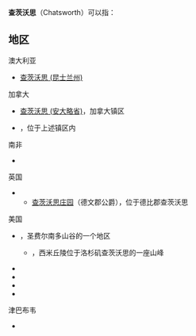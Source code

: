 '''查茨沃思'''（Chatsworth）可以指：

== 地区 ==
;澳大利亚
* [[查茨沃思_(昆士兰州)|查茨沃思 (昆士兰州)]]
;加拿大
* [[查茨沃思_(安大略省)|查茨沃思 (安大略省)]]，加拿大镇区
* {{link-en|查茨沃思 (安大略省镇)|Chatsworth, Ontario (town)}}，位于上述镇区内
;南非
* {{link-en|查茨沃思 (德班)|Chatsworth, Durban}}
;英国
* {{link-en|查茨沃思 (德比郡)|Chatsworth, Derbyshire}}
** [[查茨沃思庄园|查茨沃思庄园]]（德文郡公爵），位于德比郡查茨沃思
;美国
* {{link-en|查茨沃思 (洛杉矶)|Chatsworth, Los Angeles, California}}，圣费尔南多山谷的一个地区
** {{link-en|查茨沃思峰|Chatsworth Peak}}，西米丘陵位于洛杉矶查茨沃思的一座山峰
* {{link-en|查茨沃思 (佐治亚州)|Chatsworth, Georgia}}
* {{link-en|查茨沃思 (伊利诺伊州)|Chatsworth, Illinois}}
* {{link-en|查茨沃思 (艾奥瓦州)|Chatsworth, Iowa}}
* {{link-en|查茨沃思 (新泽西州)|Chatsworth, New Jersey}}

;津巴布韦
* {{link-en|查茨沃思 (津巴布韦)|Chatsworth, Zimbabwe}}

{{disambig|Cat=四字地名消歧义}}